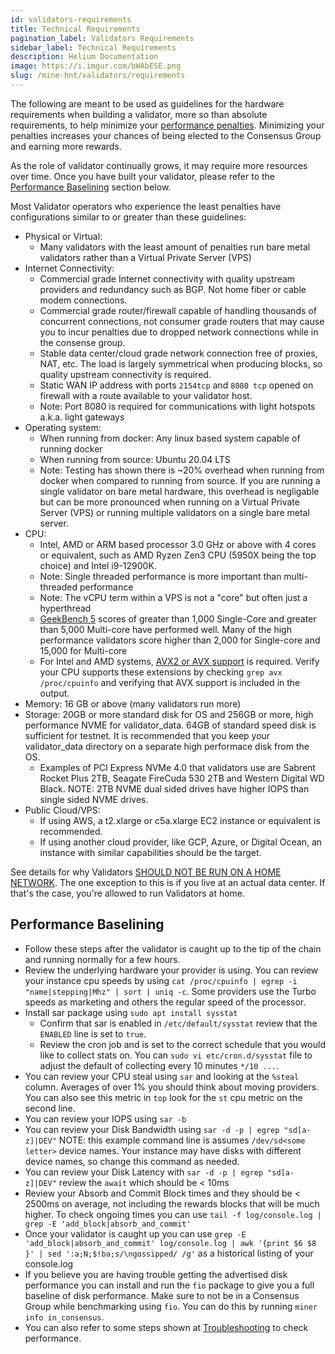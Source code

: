 ```yaml
---
id: validators-requirements
title: Technical Requirements
pagination_label: Validators Requirements
sidebar_label: Technical Requirements
description: Helium Documentation
image: https://i.imgur.com/bWAbESE.png
slug: /mine-hnt/validators/requirements
---
```



The following are meant to be used as guidelines for the hardware requirements when building a
validator, more so than absolute requirements, to help minimize your
[performance penalties](https://docs.helium.com/mine-hnt/validators/penalties/). Minimizing your
penalties increases your chances of being elected to the Consensus Group and earning more rewards.

As the role of validator continually grows, it may require more resources over time. Once you have
built your validator, please refer to the [Performance Baselining](#performance-baselining) section
below.

Most Validator operators who experience the least penalties have configurations similar to or
greater than these guidelines:

- Physical or Virtual:
  - Many validators with the least amount of penalties run bare metal validators rather than a
    Virtual Private Server (VPS)
- Internet Connectivity:
  - Commercial grade Internet connectivity with quality upstream providers and redundancy such as
    BGP. Not home fiber or cable modem connections.
  - Commercial grade router/firewall capable of handling thousands of concurrent connections, not
    consumer grade routers that may cause you to incur penalties due to dropped network connections
    while in the consense group.
  - Stable data center/cloud grade network connection free of proxies, NAT, etc. The load is largely
    symmetrical when producing blocks, so quality upstream connectivity is required.
  - Static WAN IP address with ports `2154tcp` and `8080 tcp` opened on firewall with a route
    available to your validator host.
  - Note: Port 8080 is required for communications with light hotspots a.k.a. light gateways
- Operating system:
  - When running from docker: Any linux based system capable of running docker
  - When running from source: Ubuntu 20.04 LTS
  - Note: Testing has shown there is ~20% overhead when running from docker when compared to running
    from source. If you are running a single validator on bare metal hardware, this overhead is
    negligable but can be more pronounced when running on a Virtual Private Server (VPS) or running
    multiple validators on a single bare metal server.
- CPU:
  - Intel, AMD or ARM based processor 3.0 GHz or above with 4 cores or equivalent, such as AMD Ryzen
    Zen3 CPU (5950X being the top choice) and Intel i9-12900K.
  - Note: Single threaded performance is more important than multi-threaded performance
  - Note: The vCPU term within a VPS is not a "core" but often just a hyperthread
  - [GeekBench 5](https://www.geekbench.com/) scores of greater than 1,000 Single-Core and greater
    than 5,000 Multi-core have performed well. Many of the high performance validators score higher
    than 2,000 for Single-core and 15,000 for Multi-core
  - For Intel and AMD systems,
    [AVX2 or AVX support](https://en.wikipedia.org/wiki/Advanced_Vector_Extensions) is required.
    Verify your CPU supports these extensions by checking `grep avx /proc/cpuinfo` and verifying
    that AVX support is included in the output.
- Memory: 16 GB or above (many validators run more)
- Storage: 20GB or more standard disk for OS and 256GB or more, high performance NVME for
  validator_data. 64GB of standard speed disk is sufficient for testnet. It is recommended that you
  keep your validator_data directory on a separate high performace disk from the OS.
  - Examples of PCI Express NVMe 4.0 that validators use are Sabrent Rocket Plus 2TB, Seagate
    FireCuda 530 2TB and Western Digital WD Black. NOTE: 2TB NVME dual sided drives have higher IOPS
    than single sided NVME drives.
- Public Cloud/VPS:
  - If using AWS, a t2.xlarge or c5a.xlarge EC2 instance or equivalent is recommended.
  - If using another cloud provider, like GCP, Azure, or Digital Ocean, an instance with similar
    capabilities should be the target.

See details for why Validators
[SHOULD NOT BE RUN ON A HOME NETWORK](https://docs.helium.com/mine-hnt/validators/faqs-resources-providers/#technical).
The one exception to this is if you live at an actual data center. If that's the case, you're
allowed to run Validators at home.

## Performance Baselining

- Follow these steps after the validator is caught up to the tip of the chain and running normally
  for a few hours.
- Review the underlying hardware your provider is using. You can review your instance cpu speeds by
  using `cat /proc/cpuinfo | egrep -i "name|stepping|Mhz" | sort | uniq -c`. Some providers use the
  Turbo speeds as marketing and others the regular speed of the processor.
- Install sar package using `sudo apt install sysstat`
  - Confirm that sar is enabled in `/etc/default/sysstat` review that the `ENABLED` line is set to
    `true`.
  - Review the cron job and is set to the correct schedule that you would like to collect stats on.
    You can `sudo vi etc/cron.d/sysstat` file to adjust the default of collecting every 10 minutes
    `*/10 ...`.
- You can review your CPU steal using `sar` and looking at the `%steal` column. Averages of over 1%
  you should think about moving providers. You can also see this metric in `top` look for the `st`
  cpu metric on the second line.
- You can review your IOPS using `sar -b`
- You can review your Disk Bandwidth using `sar -d -p | egrep "sd[a-z]|DEV"` NOTE: this example
  command line is assumes `/dev/sd<some letter>` device names. Your instance may have disks with
  different device names, so change this command as needed.
- You can review your Disk Latency with `sar -d -p | egrep "sd[a-z]|DEV"` review the `await` which
  should be < 10ms
- Review your Absorb and Commit Block times and they should be < 2500ms on average, not including
  the rewards blocks that will be much higher. To check ongoing times you can use
  `tail -f log/console.log | grep -E 'add_block|absorb_and_commit'`
- Once your validator is caught up you can use
  `grep -E 'add_block|absorb_and_commit' log/console.log | awk '{print $6 $8 }' | sed ':a;N;$!ba;s/\ngossipped/ /g'`
  as a historical listing of your console.log
- If you believe you are having trouble getting the advertised disk performance you can install and
  run the `fio` package to give you a full baseline of disk performance. Make sure to not be in a
  Consensus Group while benchmarking using `fio`. You can do this by running
  `miner info in_consensus`.
- You can also refer to some steps shown at
  [Troubleshooting](https://docs.helium.com/mine-hnt/validators/troubleshooting/) to check
  performance.
